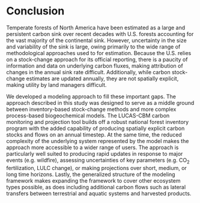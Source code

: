 # Conclusion

Temperate forests of North America have been estimated as a large and persistent carbon sink over recent decades with U.S. forests accounting for the vast majority of the continental sink. However, uncertainty in the size and variability of the sink is large, owing primarily to the wide range of methodological approaches used to for estimation. Because the U.S. relies on a stock-change approach for its official reporting, there is a paucity of information and data on underlying carbon fluxes, making attribution of changes in the annual sink rate difficult. Additionally, while carbon stock-change estimates are updated annually, they are not spatially explicit, making utility by land managers difficult.

We developed a modeling approach to fill these important gaps. The approach described in this study was designed to serve as a middle ground between inventory-based stock-change methods and more complex process-based biogeochemical models. The LUCAS-CBM carbon monitoring and projection tool builds off a robust national forest inventory program with the added capability of producing spatially explicit carbon stocks and flows on an annual timestep. At the same time, the reduced complexity of the underlying system represented by the model makes the approach more accessible to a wider range of users. The approach is particularly well suited to producing rapid updates in response to major events (e.g. wildfire), assessing uncertainties of key parameters (e.g. CO~2~ fertilization, LULC change), or making projections over short, medium, or long time horizons. Lastly, the generalized structure of the modeling framework makes expanding the framework to cover other ecosystem types possible, as does including additional carbon flows such as lateral transfers between terrestrial and aquatic systems and harvested products.
